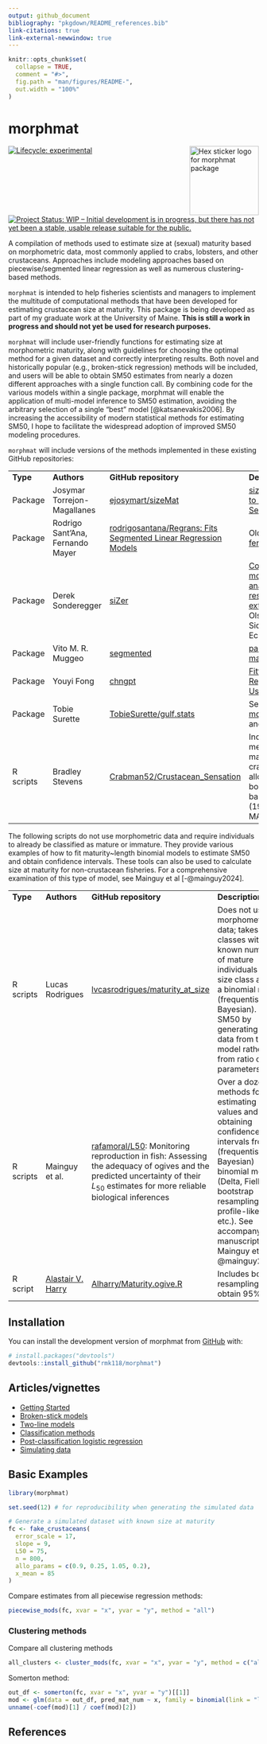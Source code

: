 ```yaml
---
output: github_document
bibliography: "pkgdown/README_references.bib"
link-citations: true
link-external-newwindow: true 
---
```


```r
knitr::opts_chunk$set(
  collapse = TRUE,
  comment = "#>",
  fig.path = "man/figures/README-",
  out.width = "100%"
)
```

# morphmat

<img src="man/figures/logo.png" alt="Hex sticker logo for morphmat package" class="pkgdown-hide" align="right" height="139"/>

<!-- badges: start -->

[![Lifecycle: experimental](https://img.shields.io/badge/lifecycle-experimental-orange.svg)](https://lifecycle.r-lib.org/articles/stages.html#experimental) [![Project Status: WIP – Initial development is in progress, but there has not yet been a stable, usable release suitable for the public.](https://www.repostatus.org/badges/latest/wip.svg)](https://www.repostatus.org/#wip)

<!-- badges: end -->

A compilation of methods used to estimate size at (sexual) maturity based on morphometric data, most commonly applied to crabs, lobsters, and other crustaceans. Approaches include modeling approaches based on piecewise/segmented linear regression as well as numerous clustering-based methods.

`morphmat` is intended to help fisheries scientists and managers to implement the multitude of computational methods that have been developed for estimating crustacean size at maturity. This package is being developed as part of my graduate work at the University of Maine. **This is still a work in progress and should not yet be used for research purposes.**

`morphmat` will include user-friendly functions for estimating size at morphometric maturity, along with guidelines for choosing the optimal method for a given dataset and correctly interpreting results. Both novel and historically popular (e.g., broken-stick regression) methods will be included, and users will be able to obtain SM50 estimates from nearly a dozen different approaches with a single function call. By combining code for the various models within a single package, morphmat will enable the application of multi-model inference to SM50 estimation, avoiding the arbitrary selection of a single “best” model [@katsanevakis2006]. By increasing the accessibility of modern statistical methods for estimating SM50, I hope to facilitate the widespread adoption of improved SM50 modeling procedures.

`morphmat` will include versions of the methods implemented in these existing GitHub repositories:

|  |  |  |  |
|------------------|------------------|------------------|------------------|
| **Type** | **Authors** | **GitHub repository** | **Description/notes** |
| Package | Josymar Torrejon-Magallanes | [ejosymart/sizeMat](https://github.com/ejosymart/sizeMat) | [sizeMat: An R Package to Estimate Size at Sexual Maturity](https://cran.r-project.org/web/packages/sizeMat/vignettes/sizeMat.html) |
| Package | Rodrigo Sant'Ana, Fernando Mayer | [rodrigosantana/Regrans: Fits Segmented Linear Regression Models](https://github.com/rodrigosantana/Regrans) | Older repository: [fernandomayer/Regrans](https://github.com/fernandomayer/Regrans/blob/master/change.point.R) |
| Package | Derek Sonderegger | [siZer](https://cran.r-project.org/web/packages/SiZer/index.html) | [Conduct size at morphometric maturity analysis (SMM) and plot results using the SiZer extension package](https://zenodo.org/records/5002120) by Olson, Andrew P., Siddon, Chris E., and Eckert, Ginny L. |
| Package | Vito M. R. Muggeo | [segmented](https://cran.r-project.org/web/packages/segmented/index.html) | [package reference manual](https://cran.r-project.org/web/packages/segmented/segmented.pdf) |
| Package | Youyi Fong | [chngpt](https://doi.org/10.32614/CRAN.package.chngpt) | [Fitting Threshold Regression Models Using chngpt](https://cran.r-project.org/web/packages/chngpt/vignettes/chngpt-vignette.pdf) (vignette) |
| Package | Tobie Surette | [TobieSurette/gulf.stats](https://github.com/TobieSurette/gulf.stats) | See files [morphometric.maturity.R](https://github.com/TobieSurette/gulf.stats/blob/master/R/morphometric.maturity.R) and [morphometry.R](https://github.com/TobieSurette/gulf.stats/blob/master/R/morphometry.R) |
| R scripts | Bradley Stevens | [Crabman52/Crustacean_Sensation](https://github.com/Crabman52/Crustacean_Sensation) | Include three different methods for separating mature from immature crabs based on allometric growth of body parts, with code based on Somerton's (1980) program MATURE |

The following scripts do not use morphometric data and require individuals to already be classified as mature or immature. They provide various examples of how to fit maturity\~length binomial models to estimate SM50 and obtain confidence intervals. These tools can also be used to calculate size at maturity for non-crustacean fisheries. For a comprehensive examination of this type of model, see Mainguy et al [-@mainguy2024].

|  |  |  |  |
|------------------|------------------|------------------|------------------|
| **Type** | **Authors** | **GitHub repository** | **Description/notes** |
| R scripts | Lucas Rodrigues | [lvcasrodrigues/maturity_at_size](https://github.com/lvcasrodrigues/maturity_at_size) | Does not use morphometric data; takes size classes with known numbers of mature individuals per size class and fits a binomial model (frequentist or Bayesian). Finds SM50 by generating new data from the model rather than from ratio of parameters |
| R scripts | Mainguy et al. | [rafamoral/L50](https://github.com/rafamoral/L50): Monitoring reproduction in fish: Assessing the adequacy of ogives and the predicted uncertainty of their *L*~50~ estimates for more reliable biological inferences | Over a dozen methods for estimating L50 values and obtaining confidence intervals from (frequentist or Bayesian) binomial models (Delta, Fieller, bootstrap resampling, profile-likelihood, etc.). See accompanying manuscript by Mainguy et al. [-@mainguy2024]. |
| R script | [Alastair V. Harry](https://scholar.google.com.au/citations?user=hb4nzPYAAAAJ&hl) | [Alharry/Maturity.ogive.R](https://gist.github.com/alharry/4576675) | Includes bootstrap resampling to obtain 95% CIs |

## Installation

You can install the development version of morphmat from [GitHub](https://github.com/) with:

``` r
# install.packages("devtools")
devtools::install_github("rmk118/morphmat")
```

## Articles/vignettes

-   [Getting Started](https://rmk118.github.io/morphmat/articles/morphmat.html)
-   [Broken-stick models](https://rmk118.github.io/morphmat/articles/broken-stick.html)
-   [Two-line models](https://rmk118.github.io/morphmat/articles/two-line.html)
-   [Classification methods](https://rmk118.github.io/morphmat/articles/classification.html)
-   [Post-classification logistic regression](https://rmk118.github.io/morphmat/articles/logistic.html)
-   [Simulating data](https://rmk118.github.io/morphmat/articles/simulations.html)

## Basic Examples

```r
library(morphmat)

set.seed(12) # for reproducibility when generating the simulated data

# Generate a simulated dataset with known size at maturity
fc <- fake_crustaceans(
  error_scale = 17,
  slope = 9,
  L50 = 75,
  n = 800,
  allo_params = c(0.9, 0.25, 1.05, 0.2),
  x_mean = 85
)
```

Compare estimates from all piecewise regression methods:

```r
piecewise_mods(fc, xvar = "x", yvar = "y", method = "all")
```

### Clustering methods

Compare all clustering methods

```r
all_clusters <- cluster_mods(fc, xvar = "x", yvar = "y", method = c("all"), plot = TRUE)
```

Somerton method:

```r
out_df <- somerton(fc, xvar = "x", yvar = "y")[[1]]
mod <- glm(data = out_df, pred_mat_num ~ x, family = binomial(link = "logit"))
unname(-coef(mod)[1] / coef(mod)[2])
```

## References
